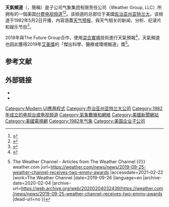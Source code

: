 {{Infobox television channel
| name = 天氣頻道
| logo = The Weather Channel logo 2005-present.svg
| logo_size = 150
| logo_alt = The Weather Channel logo since 2005
| launch_date = {{start date and age|1982|5|2}}
| owner = {{Plainlist|
* {{link-en|Landmark Communications}} (1982–2008)
* Weather Group Television, LLC (2008–2018)
* ( [[NBC環球|NBC環球]] ([[康卡斯特|康卡斯特]])、[[黑石集团|黑石集团]]和[[贝恩资本|贝恩资本]]組建的[[聯盟|聯盟]])
* {{link-en|Allen Media Group}} (2018–)<ref>{{cite news|title=Weather Channel sold to independent studio, distributor|url=https://www.ajc.com/news/weather-channel-sold-independent-studio-distributor/Gmm6hxwEtxCDpY8vYo2VmN/|newspaper={{link-en|The Atlanta Journal-Constitution}}|publisher={{link-en|Cox Enterprises}}|date=March 22, 2018|access-date=March 26, 2018|archive-date=2018-03-26|archive-url=https://web.archive.org/web/20180326202530/https://www.ajc.com/news/weather-channel-sold-independent-studio-distributor/Gmm6hxwEtxCDpY8vYo2VmN/|dead-url=no}}</ref>
}}
| picture_format = {{Plainlist|
* [[1080i|1080i]] ([[高清电视|高清电视]])
* [[480i|480i]] ([[標準畫質電視|標準畫質電視]]; [[黑邊|黑邊]] with weather information)
}}
| slogan = {{Unbulleted list|''Get Into The Out There''}}
| country = 美國
| language = 英語
| area = United States, [[美屬維爾京群島|美屬維爾京群島]], [[波多黎各|波多黎各]] and [[巴哈马|巴哈马]]<ref>{{cite web|url=https://www.youtube.com/watch?v=3w4O3gCg0nI|title=Nassau (Bahamas) Intellistar I: 8/5/11 1:48 A.M.|work=YouTube|access-date=September 22, 2012|archive-date=2020-11-02|archive-url=https://web.archive.org/web/20201102092104/https://www.youtube.com/watch?v=3w4O3gCg0nI|dead-url=no}}</ref>
| headquarters = 美國[[喬治亞州|喬治亞州]][[亚特兰大|亚特兰大]]
| sister_channels = {{Unbulleted list|{{link-en||Weatherscan}}|{{link-en||Local Now}}|{{link-en||Entertainment Studios Networks}}|{{link-en||Entertainment Studios Networks}}}}
| web = {{URL|http://weloveweather.tv/}}
| sat_serv_1 = [[Dish_Network|Dish Network]]
| sat_chan_1 = 214 (HD/SD)
| sat_serv_2 = [[DirecTV|DirecTV]]
| sat_chan_2 = {{Plainlist|
* 362 (HD/SD)
* 1362 (On Demand)
}}
| cable_serv_1 = Available on most U.S. cable systems
| cable_chan_1 = Consult local cable provider or program listings source for channel availability
| iptv_serv_1 = {{link-en||Verizon Fios}}
| iptv_chan_1 = {{Plainlist|
* 611 (HD)
}}
| iptv_serv_2 = {{link-en||Prism TV}}
| iptv_chan_2 = {{Plainlist|
* 225 (SD)
* 1225 (HD)
}}
| iptv_serv_3 = {{link-en||AT&T U-verse}}
| iptv_chan_3 = {{Plainlist|
* 225 (SD)
* 1225 (HD)
}}
| online_serv_1 = {{link-en||FuboTV}}
| online_chan_1 = [https://www.fubo.tv/lp/preview/?page_slug=WEATHHD&title=Watch%20The%20Weather%20Channel%20Online&sr=watchLiveHPbutton Live Stream]
| online_serv_2 = Frndly TV
| online_chan_2 = [https://frndlytv.com]
}}

'''天氣頻道'''（{{lang-en|'''The Weather Channel'''}}，簡稱{{lang|en|'''TWC'''}}）是{{link-en|艾伦传媒集团|Entertainment Studios}}子公司气象集团有限责任公司（Weather Group, LLC）所拥有的一個美国[[付费电视|付费电视]][[电视频道|频道]]<ref name="Entertainment Studios">{{Cite web|title=Byron Allen's Entertainment Studios Acquires The Weather Channel TV Network For $300 Million|url=https://deadline.com/2018/03/byron-allen-entertainment-studios-acquisition-the-weather-channel-tv-network-1202351426/|accessdate=March 22, 2018|author=Andreeva|date=March 22, 2018|first=Nellie|work=Deadline Hollywood|archive-date=2020-11-20|archive-url=https://web.archive.org/web/20201120204124/https://deadline.com/2018/03/byron-allen-entertainment-studios-acquisition-the-weather-channel-tv-network-1202351426/|dead-url=no}}</ref><ref name="Byron Allen">{{Cite web|title=Byron Allen Acquires The Weather Group in $300 Million Deal|url=http://www.broadcastingcable.com/news/currency/byron-allen-acquires-weather-group-300-million-deal/172512|accessdate=March 22, 2018|author=Albiniak|date=March 22, 2018|first=Paige|work=Broadcasting & Cable|archiveurl=https://web.archive.org/web/20180322203251/http://www.broadcastingcable.com/news/currency/byron-allen-acquires-weather-group-300-million-deal/172512|archivedate=2018-03-22|dead-url=no}}</ref>。该频道的总部位于美國[[佐治亚州|佐治亚州]][[亚特兰大|亚特兰大]]。该频道于1982年5月2日开播，內容涵蓋[[天气预报|天气预报]]、與天气相关的新闻、分析、纪录片和娱乐节目<ref>{{Cite web |url=https://www.nexttv.com/news/rfd-tv-connects-weather-channel-396626 |title=存档副本 |access-date=2021-02-21 |archive-date=2021-02-14 |archive-url=https://web.archive.org/web/20210214222615/https://www.nexttv.com/news/rfd-tv-connects-weather-channel-396626 |dead-url=no }}</ref>。

2018年與The Future Group合作，使用[[混合實境|混合實境]]技術進行天氣預報<ref>{{cite news |last1=Martin |first1=Scott |title=暴風之眼：天氣頻道運用令人驚嘆的視覺效果來預測佛羅倫斯颶風的走向 |url=https://blogs.nvidia.com.tw/2018/09/14/in-the-eye-of-the-storm-the-weather-channel-forecasts-hurricane-florence-with-stunning-visuals/ |accessdate=2021-02-22 |work=NVIDIA 台灣官方部落格 |date=2018-09-14 |language=zh-hant |archive-date=2021-04-17 |archive-url=https://web.archive.org/web/20210417084837/https://blogs.nvidia.com.tw/2018/09/14/in-the-eye-of-the-storm-the-weather-channel-forecasts-hurricane-florence-with-stunning-visuals/ }}</ref>，天氣頻道也因此獲得2019年[[艾美獎|艾美獎]]的「傑出科學、醫療或環境報道」獎<ref>{{cite news |title=The Weather Channel Wins Two Emmy Awards {{!}} The Weather Channel - Articles from The Weather Channel {{!}} weather.com |url=https://weather.com/news/news/2019-09-25-weather-channel-receives-two-emmy-awards |accessdate=2021-02-22 |work=The Weather Channel |date=2019-09-26 |language=en |archive-date=2020-02-04 |archive-url=https://web.archive.org/web/20200204032439/https://weather.com/news/news/2019-09-25-weather-channel-receives-two-emmy-awards |dead-url=no }}</ref>。

==参考文献==
{{reflist}}

== 外部链接 ==

* {{Official website|https://www.weather.com|The Weather Channel}}
* {{Official website|http://weathergroup.com/|The Weather Group official website}}

{{美國電視新聞}}
{{黑石集團}}
{{貝恩資本}}
[[Category:Modern_UI應用程式|Category:Modern UI應用程式]]
[[Category:乔治亚州亚特兰大公司|Category:乔治亚州亚特兰大公司]]
[[Category:1982年成立的电视台或电视频道|Category:1982年成立的电视台或电视频道]]
[[Category:氣象數據和網絡|Category:氣象數據和網絡]]
[[Category:美國新聞網站|Category:美國新聞網站]]
[[Category:美國電視網|Category:美國電視網]]
[[Category:1982年气象|Category:1982年气象]]
[[Category:美国企业子公司|Category:美国企业子公司]]